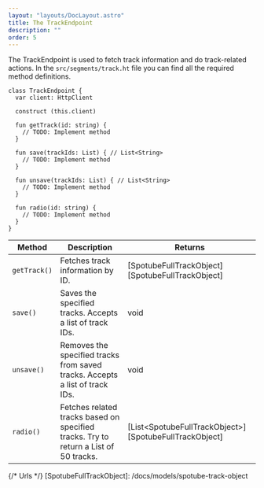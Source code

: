 ```yaml
---
layout: "layouts/DocLayout.astro"
title: The TrackEndpoint
description: ""
order: 5
---
```


The TrackEndpoint is used to fetch track information and do track-related actions. In the `src/segments/track.ht` file you can find all the
required method definitions.

```hetu_script
class TrackEndpoint {
  var client: HttpClient

  construct (this.client)

  fun getTrack(id: string) {
    // TODO: Implement method
  }

  fun save(trackIds: List) { // List<String>
    // TODO: Implement method
  }

  fun unsave(trackIds: List) { // List<String>
    // TODO: Implement method
  }

  fun radio(id: string) {
    // TODO: Implement method
  }
}
```

| Method       | Description                                                                          | Returns                                                  |
| ------------ | ------------------------------------------------------------------------------------ | -------------------------------------------------------- |
| `getTrack()` | Fetches track information by ID.                                                     | [SpotubeFullTrackObject][SpotubeFullTrackObject]         |
| `save()`     | Saves the specified tracks. Accepts a list of track IDs.                             | void                                                     |
| `unsave()`   | Removes the specified tracks from saved tracks. Accepts a list of track IDs.         | void                                                     |
| `radio()`    | Fetches related tracks based on specified tracks. Try to return a List of 50 tracks. | [List\<SpotubeFullTrackObject\>][SpotubeFullTrackObject] |

{/* Urls */}
[SpotubeFullTrackObject]: /docs/models/spotube-track-object
